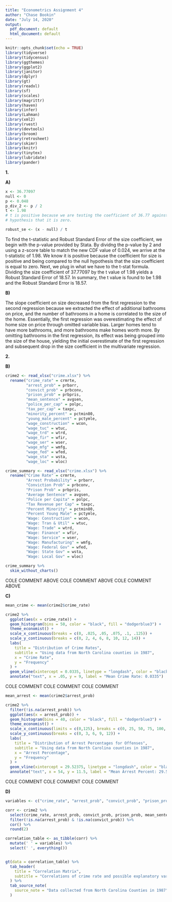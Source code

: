 ```yaml
---
title: "Econometrics Assignment 4"
author: "Chase Bookin"
date: "July 14, 2020"
output:
  pdf_document: default
  html_document: default
---
```


```r
knitr::opts_chunk$set(echo = TRUE)
library(tidyverse)
library(tidycensus)
library(ggthemes)
library(ggplot2)
library(janitor)
library(dplyr)
library(gt)
library(readxl)
library(sf)
library(scales)
library(magrittr)
library(haven)
library(infer)
library(Lahman)
library(xml2)
library(rvest)
library(devtools)
library(broom)
library(retrosheet)
library(skimr)
library(knitr)
library(tinytex)
library(lubridate)
library(pander)
```

**1. **  
  
**A) **
```r
x <- 36.77097
null <- 0
p <- 0.048
p_div_2 <- p / 2
t <- 1.98
# t is positive because we are testing the coefficient of 36.77 against the
# hypothesis that it is zero.

robust_se <- (x - null) / t

```
  
To find the t-statistic and Robust Standard Error of the size coefficient, we
begin with the p-value provided by Stata. By dividng the p-value by 2 and using
a z-score table to match the new CDF value of 0.024, we arrive at the
t-statistic of 1.98. We know it is positive because the coefficient for size is
positive and being compared to the null hypothesis that the size coefficient is
equal to zero. Next, we plug in what we have to the t-stat formula. Dividing the
size coefficient of 37.77097 by the t value of 1.98 yields a Robust Standard
Error of 18.57. In summary, the t value is found to be 1.98 and the Robust
Standard Error is 18.57.

**B) **  

The slope coefficient on size decreased from the first regression to the second
regression because we extracted the effect of additional bathrooms on price, and
the number of bathrooms in a home is correlated to the size of the home.
Essentially, the first regression was overestimating the effect of home size on
price through omitted variable bias. Larger homes tend to have more bathrooms,
and more bathrooms make homes worth more. By omitting bathrooms in the first
regression, its effect was being grouped into the size of the house, yielding
the initial overestimate of the first regression and subsequent drop in the size
coefficient in the multivariate regression.  
  
**2. **  
  
**B) **  

```r
crime2 <- read_xlsx("crime.xlsx") %>% 
  rename("crime_rate" = crmrte,
         "arrest_prob" = prbarr,
         "convict_prob" = prbconv,
         "prison_prob" = prbpris,
         "mean_sentence" = avgsen,
         "police_per_cap" = polpc,
         "tax_per_cap" = taxpc,
         "minority_percent" = pctmin80,
         "young_male_percent" = pctymle,
         "wage_construction" = wcon,
         "wage_tuc" = wtuc,
         "wage_trd" = wtrd,
         "wage_fir" = wfir,
         "wage_ser" = wser,
         "wage_mfg" = wmfg,
         "wage_fed" = wfed,
         "wage_sta" = wsta,
         "wage_loc" = wloc)

crime_summary <- read_xlsx("crime.xlsx") %>% 
  rename("Crime Rate" = crmrte,
         "Arrest Probability" = prbarr,
         "Conviction Prob" = prbconv,
         "Prison Prob" = prbpris,
         "Average Sentence" = avgsen,
         "Police per Capita" = polpc,
         "Tax Revenue per Cap" = taxpc,
         "Percent Minority" = pctmin80,
         "Percent Young Male" = pctymle,
         "Wage: Construction" = wcon,
         "Wage: Tran & Util" = wtuc,
         "Wage: Trade" = wtrd,
         "Wage: Finance" = wfir,
         "Wage: Service" = wser,
         "Wage: Manufacturing" = wmfg,
         "Wage: Federal Gov" = wfed,
         "Wage: State Gov" = wsta,
         "Wage: Local Gov" = wloc)

crime_summary %>% 
  skim_without_charts()
```

COLE COMMENT ABOVE
COLE COMMENT ABOVE
COLE COMMENT ABOVE
  
  
**C) **  
```r
  
mean_crime <- mean(crime2$crime_rate)

crime2 %>%
  ggplot(aes(x = crime_rate)) +
  geom_histogram(bins = 50, color = "black", fill = "dodgerblue3") +
  theme_economist() +
  scale_x_continuous(breaks = c(0, .025, .05, .075, .1, .125)) +
  scale_y_continuous(breaks = c(0, 2, 4, 6, 8, 10, 12, 14)) +
  labs(
    title = "Distribution of Crime Rates",
    subtitle = "Using data from North Carolina counties in 1987",
    x = "Crime Rate",
    y = "Frequency"
  ) +
  geom_vline(xintercept = 0.0335, linetype = "longdash", color = "black") +
  annotate("text", x = .05, y = 9, label = "Mean Crime Rate: 0.0335")
```
COLE COMMENT
COLE COMMENT
COLE COMMENT

```r
mean_arrest <- mean(crime2$arrest_prob)

crime2 %>%
  filter(!is.na(arrest_prob)) %>% 
  ggplot(aes(x = arrest_prob)) +
  geom_histogram(bins = 40, color = "black", fill = "dodgerblue3") +
  theme_economist() +
  scale_x_continuous(limits = c(0,125), breaks = c(0, 25, 50, 75, 100, 125)) +
  scale_y_continuous(breaks = c(0, 3, 6, 9, 12)) +
  labs(
    title = "Distribution of Arrest Percentages for Offenses",
    subtitle = "Using data from North Carolina counties in 1987",
    x = "Arrest Percentage",
    y = "Frequency"
  ) +
  geom_vline(xintercept = 29.52375, linetype = "longdash", color = "black") +
  annotate("text", x = 54, y = 11.5, label = "Mean Arrest Percent: 29.52%")
```

COLE COMMENT
COLE COMMENT
COLE COMMENT  

**D) **
```r

variables <- c("crime_rate", "arrest_prob", "convict_prob", "prison_prob", "mean_sentence", "police_per_cap")

corr <- crime2 %>% 
  select(crime_rate, arrest_prob, convict_prob, prison_prob, mean_sentence, police_per_cap) %>% 
  filter(!is.na(arrest_prob) & !is.na(convict_prob)) %>% 
  cor() %>% 
  round(2)

correlation_table <- as_tibble(corr) %>% 
  mutate(' ' = variables) %>% 
  select(' ', everything())


gt(data = correlation_table) %>% 
  tab_header(
    title = "Correlation Matrix",
    subtitle = "Correlations of crime rate and possible explanatory variables"
  ) %>% 
  tab_source_note(
    source_note = "Data collected from North Carolina Counties in 1987"
  )

```


